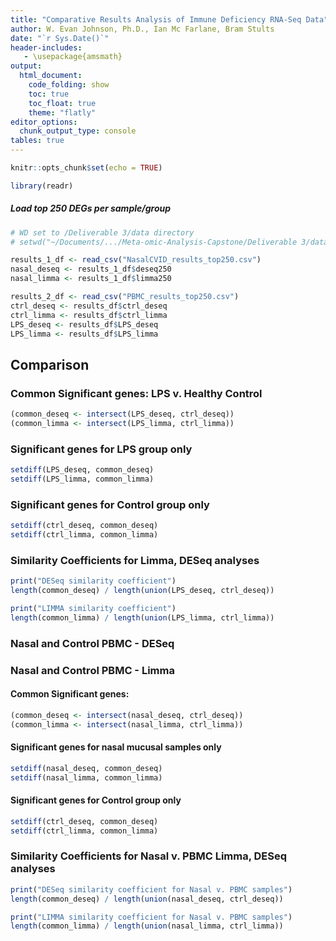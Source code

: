 ```yaml
---
title: "Comparative Results Analysis of Immune Deficiency RNA-Seq Data"
author: W. Evan Johnson, Ph.D., Ian Mc Farlane, Bram Stults
date: "`r Sys.Date()`"
header-includes:
   - \usepackage{amsmath}
output:
  html_document:
    code_folding: show
    toc: true
    toc_float: true
    theme: "flatly"
editor_options: 
  chunk_output_type: console
tables: true
---
```


```r
knitr::opts_chunk$set(echo = TRUE)

library(readr)

```

##### Load top 250 DEGs per sample/group

```r
# WD set to /Deliverable 3/data directory
# setwd("~/Documents/.../Meta-omic-Analysis-Capstone/Deliverable 3/data")

results_1_df <- read_csv("NasalCVID_results_top250.csv")
nasal_deseq <- results_1_df$deseq250
nasal_limma <- results_1_df$limma250

results_2_df <- read_csv("PBMC_results_top250.csv")
ctrl_deseq <- results_df$ctrl_deseq
ctrl_limma <- results_df$ctrl_limma
LPS_deseq <- results_df$LPS_deseq
LPS_limma <- results_df$LPS_limma

```

## Comparison {.tabset}

### Common Significant genes: LPS v. Healthy Control

```r
(common_deseq <- intersect(LPS_deseq, ctrl_deseq))
(common_limma <- intersect(LPS_limma, ctrl_limma))
```

### Significant genes for LPS group only

```r
setdiff(LPS_deseq, common_deseq)
setdiff(LPS_limma, common_limma)
```

### Significant genes for Control group only

```r
setdiff(ctrl_deseq, common_deseq)
setdiff(ctrl_limma, common_limma)
```

### Similarity Coefficients for Limma, DESeq analyses

```r
print("DESeq similarity coefficient")
length(common_deseq) / length(union(LPS_deseq, ctrl_deseq))

print("LIMMA similarity coefficient")
length(common_limma) / length(union(LPS_limma, ctrl_limma))
```

### Nasal and Control PBMC - DESeq

### Nasal and Control PBMC - Limma

#### Common Significant genes:

```r

(common_deseq <- intersect(nasal_deseq, ctrl_deseq)) 
(common_limma <- intersect(nasal_limma, ctrl_limma))

```

#### Significant genes for nasal mucusal samples only

```r
setdiff(nasal_deseq, common_deseq)
setdiff(nasal_limma, common_limma)
```

#### Significant genes for Control group only

```r
setdiff(ctrl_deseq, common_deseq)
setdiff(ctrl_limma, common_limma)
```

### Similarity Coefficients for Nasal v. PBMC Limma, DESeq analyses

```r

print("DESeq similarity coefficient for Nasal v. PBMC samples")
length(common_deseq) / length(union(nasal_deseq, ctrl_deseq))

print("LIMMA similarity coefficient for Nasal v. PBMC samples")
length(common_limma) / length(union(nasal_limma, ctrl_limma))

```
